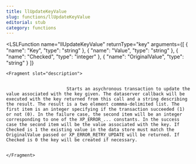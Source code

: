 ```yaml
---
title: llUpdateKeyValue
slug: functions/llUpdateKeyValue
editorial: stub
category: functions
---
```


<LSLFunction
	name="llUpdateKeyValue"
	returnType="key"
	arguments={[
	{
		"name": "Key",
		"type": "string"
	},
	{
		"name": "Value",
		"type": "string"
	},
	{
		"name": "Checked",
		"type": "integer"
	},
	{
		"name": "OriginalValue",
		"type": "string"
	}
]}
>
	<Fragment slot="description">
		
		
		                   Starts an asychronous transaction to update the value associated with the key given. The dataserver callback will be executed with the key returned from this call and a string describing the result. The result is a two element commma-delimited list. The first item is an integer specifying if the transaction succeeded (1) or not (0). In the failure case, the second item will be an integer corresponding to one of the XP_ERROR_... constants. In the success case the second item will be the value associated with the key. If Checked is 1 the existing value in the data store must match the OriginalValue passed or XP_ERROR_RETRY_UPDATE will be returned. If Checked is 0 the key will be created if necessary.
		
		                
	</Fragment>
</LSLFunction>
